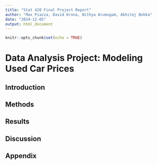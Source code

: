 ---
title: "Stat 420 Final Project Report"
author: "Max Piazza, David Orona, Nithya Arumugam, Abhitej Bokka"
date: "2024-12-05"
output: html_document
---

```{r setup, include=FALSE}
knitr::opts_chunk$set(echo = TRUE)
```

# Data Analysis Project: Modeling Used Car Prices


## Introduction


## Methods


## Results


## Discussion


## Appendix

